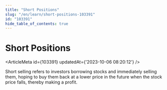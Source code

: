 ```yaml
---
title: "Short Positions"
slug: "/en/learn/short-positions-103391"
id: "103391"
hide_table_of_contents: true
---
```



# Short Positions

<ArticleMeta id={103391} updatedAt={'2023-10-06 08:20:12'} />
<div className='border-solid border-b border-t-0 my-4 border-[var(--ifm-color-gray-300)]' />

Short selling refers to investors borrowing stocks and immediately selling them, hoping to buy them back at a lower price in the future when the stock price falls, thereby making a profit.
